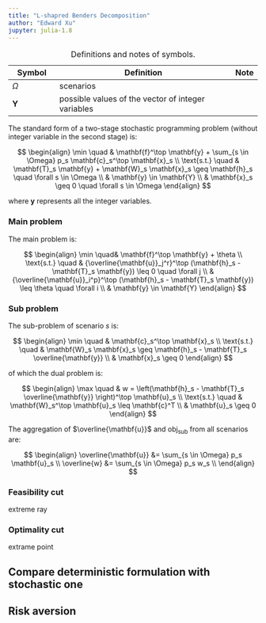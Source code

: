 ```yaml
---
title: "L-shapred Benders Decomposition"
author: "Edward Xu"
jupyter: julia-1.8
---
```


| Symbol       | Definition                                         | Note |
|--------------|----------------------------------------------------|------|
| $\Omega$     | scenarios                                          |      |
| $\mathbf{Y}$ | possible values of the vector of integer variables |      |

: Definitions and notes of symbols.

The standard form of a two-stage stochastic programming problem (without integer variable in the second stage) is:

$$
\begin{align}
    \min \quad & \mathbf{f}^\top \mathbf{y} + 
        \sum_{s \in \Omega} p_s \mathbf{c}_s^\top \mathbf{x}_s \\
    \text{s.t.} \quad & \mathbf{T}_s \mathbf{y} 
        + \mathbf{W}_s \mathbf{x}_s 
        \geq \mathbf{h}_s 
        \quad \forall s \in \Omega \\ 
    & \mathbf{y} \in \mathbf{Y} \\ 
    & \mathbf{x}_s \geq 0 \quad \forall s \in \Omega
\end{align}
$$

where $\mathbf{y}$ represents all the integer variables.

### Main problem

The main problem is:

$$
\begin{align}
    \min \quad& \mathbf{f}^\top \mathbf{y} + \theta \\
    \text{s.t.} \quad & {\overline{\mathbf{u}}_j^r}^\top (\mathbf{h}_s - \mathbf{T}_s \mathbf{y}) 
        \leq 0 \quad \forall j \\ 
    & {\overline{\mathbf{u}}_i^p}^\top (\mathbf{h}_s - \mathbf{T}_s \mathbf{y}) 
        \leq \theta \quad \forall i \\ 
    & \mathbf{y} \in \mathbf{Y}
\end{align}
$$

### Sub problem

The sub-problem of scenario $s$ is:

$$
\begin{align}
    \min \quad & \mathbf{c}_s^\top \mathbf{x}_s \\
    \text{s.t.} \quad & 
    \mathbf{W}_s \mathbf{x}_s \geq 
        \mathbf{h}_s - \mathbf{T}_s \overline{\mathbf{y}} \\
    & \mathbf{x}_s \geq 0
\end{align}
$$

of which the dual problem is:

$$
\begin{align}
    \max \quad & w = \left(\mathbf{h}_s - \mathbf{T}_s \overline{\mathbf{y}} \right)^\top \mathbf{u}_s \\
    \text{s.t.} \quad & \mathbf{W}_s^\top \mathbf{u}_s \leq \mathbf{c}^T \\
    & \mathbf{u}_s \geq 0
\end{align}
$$

The aggregation of $\overline{\mathbf{u}}$ and $\text{obj}_{\text{sub}}$ from all scenarios are:

$$
\begin{align}
    \overline{\mathbf{u}} &= \sum_{s \in \Omega} p_s \mathbf{u}_s \\
    \overline{w} &= \sum_{s \in \Omega} p_s w_s \\
\end{align}
$$

### Feasibility cut

extreme ray

### Optimality cut

extrame point

## Compare deterministic formulation with stochastic one

## Risk aversion